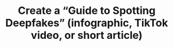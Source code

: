 ---
id: crs1mdl4lsn4
title: Create a “Guide to Spotting Deepfakes” (infographic, TikTok video, or short article)
slug: /crs1mdl4lsn4
---